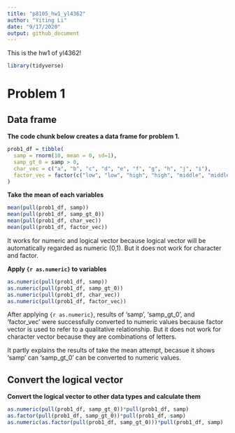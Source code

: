 ```yaml
---
title: "p8105_hw1_yl4362"
author: "Yiting Li"
date: "9/17/2020"
output: github_document
---
```


This is the hw1 of yl4362! 

```r
library(tidyverse)
```

# Problem 1

## Data frame
**The code chunk below creates a data frame for problem 1.**
```r
prob1_df = tibble(
  samp = rnorm(10, mean = 0, sd=1),
  samp_gt_0 = samp > 0,
  char_vec = c("a", "b", "c", "d", "e", "f", "g", "h", "j", "i"),
  factor_vec = factor(c("low", "low", "high", "high", "middle", "middle", "low", "high", "middle", "high"))
)
```

**Take the mean of each variables**
```r
mean(pull(prob1_df, samp))
mean(pull(prob1_df, samp_gt_0))
mean(pull(prob1_df, char_vec))
mean(pull(prob1_df, factor_vec))
```
It works for numeric and logical vector because logical vector will be automatically regarded as numeric (0,1). But it does not work for character and factor.

**Apply `{r as.numeric}` to variables**
```r
as.numeric(pull(prob1_df, samp))
as.numeric(pull(prob1_df, samp_gt_0))
as.numeric(pull(prob1_df, char_vec))
as.numeric(pull(prob1_df, factor_vec))
```
After applying `{r as.numeric}`, results of 'samp', 'samp_gt_0', and 'factor_vec' were successfully converted to numeric values because factor vector is used to refer to a qualitative relationship.  But it does not work for character vector because they are combinations of letters.

It partly explains the results of take the mean attempt, becasue it shows 'samp' can 'samp_gt_0' can be converted to numeric values.

## Convert the logical vector
**Convert the logical vector to other data types and calculate them**
```r
as.numeric(pull(prob1_df, samp_gt_0))*pull(prob1_df, samp)
as.factor(pull(prob1_df, samp_gt_0))*pull(prob1_df, samp)
as.numeric(as.factor(pull(prob1_df, samp_gt_0)))*pull(prob1_df, samp)
```

